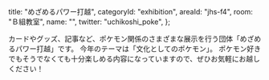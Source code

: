 
  title: "めざめるパワー打越",
  categoryId: "exhibition",
  areaId: "jhs-f4",
  room: "Ｂ組教室",
  name: "",
  twitter: "uchikoshi_poke",
};

カードやグッズ、記事など、ポケモン関係のさまざまな展示を行う団体「めざめるパワー打越」です。
今年のテーマは「文化としてのポケモン」。
ポケモン好きでもそうでなくても十分楽しめる内容になっていますので、ぜひお気軽にお越しください！
